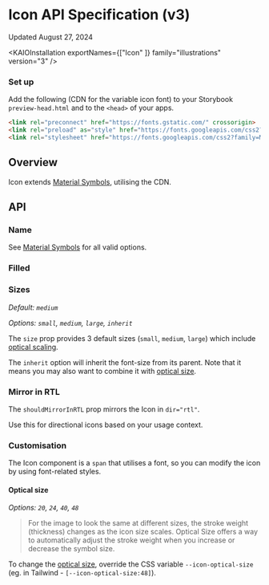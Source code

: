 
<Meta title="Illustrations/Icon/Icon (v3)/API Specification" />

# Icon API Specification (v3)

Updated August 27, 2024

<ResourceLinks
  sourceCode="https://github.com/cultureamp/kaizen-design-system/tree/main/packages/components/src/__illustrations__/Icon/v3"
  designGuidelines="/?path=/docs/illustrations-icon-v3-usage-guidelines--docs"
/>

<KAIOInstallation exportNames={["Icon" ]} family="illustrations" version="3" />

### Set up

Add the following (CDN for the variable icon font) to your Storybook `preview-head.html` and to the `<head>` of your apps.

```html
<link rel="preconnect" href="https://fonts.gstatic.com/" crossorigin>
<link rel="preload" as="style" href="https://fonts.googleapis.com/css2?family=Material+Symbols+Outlined:opsz,wght,FILL,GRAD@20..48,100..700,0..1,-50..200" />
<link rel="stylesheet" href="https://fonts.googleapis.com/css2?family=Material+Symbols+Outlined:opsz,wght,FILL,GRAD@20..48,100..700,0..1,-50..200" />
```

## Overview

Icon extends [Material Symbols](https://fonts.google.com/icons), utilising the CDN.

<Canvas of={IconStories.Playground} />
<Controls of={IconStories.Playground} />

## API

### Name

See [Material Symbols](https://fonts.google.com/icons) for all valid options.

### Filled

<Canvas of={IconStories.Filled} />

### Sizes

_Default: `medium`_

_Options: `small`, `medium`, `large`, `inherit`_

The `size` prop provides 3 default sizes (`small`, `medium`, `large`)
which include [optical scaling](https://m3.material.io/styles/icons/applying-icons#b41cbc01-9b49-4a44-a525-d153d1ea1425).

The `inherit` option will inherit the font-size from its parent.
Note that it means you may also want to combine it with [optical size](#optical-size).

<Canvas of={IconStories.Sizes} />

### Mirror in RTL

The `shouldMirrorInRTL` prop mirrors the Icon in `dir="rtl"`.

Use this for directional icons based on your usage context.

<Canvas of={IconStories.MirrorInRTL} />

### Customisation

The Icon component is a `span` that utilises a font, so you can modify the icon by using font-related styles.

<Canvas of={IconStories.Customisation} />

#### Optical size

_Options: `20`, `24`, `40`, `48`_

>For the image to look the same at different sizes, the stroke weight (thickness) changes as the icon size scales. Optical Size offers a way to automatically adjust the stroke weight when you increase or decrease the symbol size.

To change the [optical size](https://m3.material.io/styles/icons/applying-icons#b41cbc01-9b49-4a44-a525-d153d1ea1425),
override the CSS variable `--icon-optical-size` (eg. in Tailwind - `[--icon-optical-size:48]`).

<Canvas of={IconStories.OpticalSize} />
<Controls of={IconStories.OpticalSize} />
